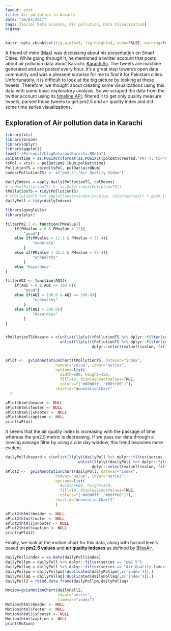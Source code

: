 ```yaml
---
layout: post
title: Air pollution in Karachi 
date: "30/04/2017"
tags: [Social Data Science, Air pollution, Data Visualization]
bigimg: 
---
```


```r
knitr::opts_chunk$set(fig.width=8, fig.height=4, echo=FALSE, warning=FALSE, message=FALSE, fig.align = 'center')
```

A friend of mine ([Max](http://maxkrueger.com/)) was discussing about his presentation on Smart Cities. While going through it, he mentioned a twitter account that posts about air pollution data about Karachi: [KarachiAir](https://twitter.com/KarachiAir). The tweets are machine generated and are posted every hour. It's a great step towards open data community and was a pleasent surprise for me to find it for Pakistani cities. 
Unfortunately, it is difficult to look at the big picture by looking at these tweets. Therefore, we thought about creating some visualizations using this data with some basic exploratory analysis. So we scraped the data from the twitter account using its [timeline API](https://dev.twitter.com/rest/reference/get/statuses/user_timeline); filtered it to get only quality measure tweets; parsed those tweets to get pm2.5 and air quality index and did some time series visualizations. 

## Exploration of Air pollution data in Karachi

```r
library(xts)
library(broom)
library(dplyr)
library(ggplot2)
load("~/Personal/blogData/polKarachi.RData")
polDat$time = as.POSIXct(format(as.POSIXct(polDat$created,'PKT'), tz="Asia/Karachi"))
tsPol = xts(x = polDat$pm2.5Num,polDat$time)
PollutionTS = cbind(tsPol, polDat$airQNum)
names(PollutionTS) <- c("pm2.5","Air Quality Index")

dailyIndexs = apply.daily(PollutionTS, colMeans)
# index(PollutionTS) <- as.Date(index(PollutionTS))
tPollutionTS = tidy(PollutionTS)
# tPollutionTS %>% ggplot(aes(x=index,y=value, color=series)) + geom_line()
dailyPoll = tidy(dailyIndexs)
```

```r
library(googleVis)
library(plyr)

filterPm2.5 <- function(PMvalue){
    if(PMvalue > 0 & PMvalue < 12){
        "good"}
    else if(PMvalue > 12.1 & PMvalue < 35.4){
            "moderate"
        }
    else if(PMvalue > 35.5 & PMvalue < 55.4){
            "unhealthy"
        }
    else "Hazardous"
}

filterAQI <- function(AQI){
    if(AQI > 0 & AQI <= 100.0){
        "good"}
    else if(AQI > 100.0 & AQI <= 200.0){
            "unhealthy"
        }
    else if(AQI > 200.0){
            "Hazardous"
        }
}


tPollutionTS$hazard = c(unlist(llply((tPollutionTS %>% dplyr::filter(series == "pm2.5") %>% dplyr::select(value))$value, filterPm2.5)),
                        unlist(llply((tPollutionTS %>% dplyr::filter(series == "Air.Quality.Index") %>%
                                      dplyr::select(value))$value, filterAQI)))


aPlot <-  gvisAnnotationChart(tPollutionTS, datevar="index",
                      numvar="value", idvar="series",
                      options=list(
                        width=600, height=350,
                        fill=10, displayExactValues=TRUE,
                        colors="['#0000ff','#00ff00']"),
                      chartid="AnnotationChart"
  )

aPlot$html$header <- NULL
aPlot$html$footer <- NULL
aPlot$html$jsFooter <- NULL
aPlot$html$caption <- NULL
print(aPlot)

```

It seems that the air quality index is increasing with the passage of time, whereas the pm2.5 metric is decreasing. If we pass our data through a moving average filter by using a one day window, this trend becomes more evident. 

```r

dailyPoll$hazard = c(unlist(llply((dailyPoll %>% dplyr::filter(series == "pm2.5") %>% dplyr::select(value))$value, filterPm2.5)),
                                unlist(llply((dailyPoll %>% dplyr::filter(series == "Air.Quality.Index") %>%
                                      dplyr::select(value))$value, filterAQI)))
aPlot2 <-  gvisAnnotationChart(dailyPoll, datevar="index",
                      numvar="value", idvar="series",
                      options=list(
                        #width=600, height=350,
                        fill=10, displayExactValues=TRUE,
                        colors="['#0000ff','#00ff00']"),
                      chartid="AnnotationChart1"
                      )

aPlot2$html$header <- NULL
aPlot2$html$footer <- NULL
aPlot2$html$jsFooter <- NULL
aPlot2$html$caption <- NULL
print(aPlot2)

```

Finally, we look at the motion chart for this data, along with hazard levels based on __pm2.5 values__ and __air quality indexes__ as defined by [BlissAir](https://blissair.com/what-is-pm-2-5.htm).

```r

dailyPoll$index = as.Date(dailyPoll$index)
dailyPollpm = dailyPoll %>% dplyr::filter(series == "pm2.5")
dailyPollaq = dailyPoll %>% dplyr::filter(series == "Air.Quality.Index")
dailyPollpm = dailyPollpm[!duplicated(dailyPollpm[,c('index')]),]
dailyPollaq = dailyPollaq[!duplicated(dailyPollaq[,c('index')]),]
dailyPoll2 = rbind.data.frame(dailyPollpm,dailyPollaq)

Motion=gvisMotionChart(dailyPoll2, 
                       idvar="series", 
                       timevar="index")
Motion$html$header <- NULL
Motion$html$footer <- NULL
Motion$html$jsFooter <- NULL
Motion$html$caption <- NULL
print(Motion)

```
